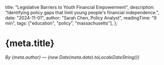   title: "Legislative Barriers to Youth Financial Empowerment",
  description: "Identifying policy gaps that limit young people's financial independence.",
  date: "2024-11-01",
  author: "Sarah Chen, Policy Analyst",
  readingTime: "9 min",
  tags: ["education", "policy", "massachusetts"],
};

# {meta.title}

*By {meta.author} — {new Date(meta.date).toLocaleDateString()}*

